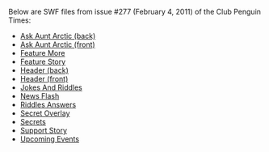 Below are SWF files from issue #277 (February 4, 2011) of the Club Penguin Times:

*[[Media:News277AskAuntArcticBack.swf|Ask Aunt Arctic (back)]]
*[[Media:News277AskAuntArcticFront.swf|Ask Aunt Arctic (front)]]
*[[Media:News277FeatureMore.swf|Feature More]]
*[[Media:News277FeatureStory.swf|Feature Story]]
*[[Media:News277HeaderBack.swf|Header (back)]]
*[[Media:News277HeaderFront.swf|Header (front)]]
*[[Media:News277JokesAndRiddles.swf|Jokes And Riddles]]
*[[Media:News277NewsFlash.swf|News Flash]]
*[[Media:News277RiddlesAnswers.swf|Riddles Answers]]
*[[Media:News277SecretOverlay.swf|Secret Overlay]]
*[[Media:News277Secrets.swf|Secrets]]
*[[Media:News277SupportStory.swf|Support Story]]
*[[Media:News277UpcomingEvents.swf|Upcoming Events]]
